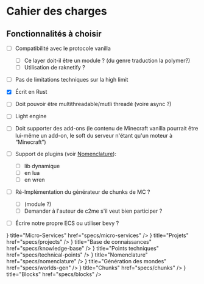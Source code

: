 
# Cahier des charges

## Fonctionnalités à choisir

- [ ]  Compatibilité avec le protocole vanilla
    - [ ]  Ce layer doit-il être un module ? (du genre traduction la polymer?)
    - [ ]  Utilisation de raknetify ?
- [ ]  Pas de limitations techniques sur la high limit
- [x]  Écrit en Rust
- [ ]  Doit pouvoir être multithreadable/mutli threadé (voire async ?)
- [ ]  Light engine
- [ ]  Doit supporter des add-ons (le contenu de Minecraft vanilla pourrait être lui-même un add-on, le soft du serveur n'étant qu'un moteur à “Minecraft”)
- [ ]  Support de plugins (voir [Nomenclature](/specs/nomenclature)):
    - [ ]  lib dynamique
    - [ ]  en lua
    - [ ]  en wren
- [ ]  Ré-Implémentation du générateur de chunks de MC ?
    - [ ]  (module ?)
    - [ ]  Demander à l'auteur de c2me s'il veut bien participer ?
- [ ]  Écrire notre propre ECS ou utiliser bevy ?


<div className="nx-mt-16">
  <Cards num={2}>
    <Card
      icon={<GalleryVerticalEnd />}
      title="Micro-Services"
      href="specs/micro-services"
    />
    <Card
      icon={<GalleryVerticalEnd />}
      title="Projets"
      href="specs/projects"
    />
    <Card
      icon={<GalleryVerticalEnd />}
      title="Base de connaissances"
      href="specs/knowledge-base"
    />
    <Card
      icon={<GalleryVerticalEnd />}
      title="Points techniques"
      href="specs/technical-points"
    />
    <Card
      icon={<GalleryVerticalEnd />}
      title="Nomenclature"
      href="specs/nomenclature"
    />
    <Card
      icon={<GalleryVerticalEnd />}
      title="Génération des mondes"
      href="specs/worlds-gen"
    />
    <Card
      icon={<GalleryVerticalEnd />}
      title="Chunks"
      href="specs/chunks"
    />
    <Card
      icon={<GalleryVerticalEnd />}
      title="Blocks"
      href="specs/blocks"
    />
  </Cards>
</div>